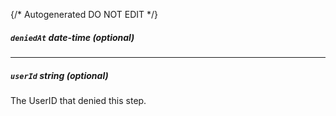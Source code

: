 {/* Autogenerated DO NOT EDIT  */}
##### `deniedAt` _date-time (optional)_

---
##### `userId` _string (optional)_
The UserID that denied this step.


